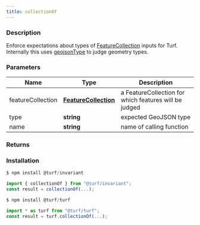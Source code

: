 ```yaml
---
title: collectionOf
---
```



### Description

Enforce expectations about types of [FeatureCollection](https://tools.ietf.org/html/rfc7946#section-3.3) inputs for Turf.
Internally this uses [geojsonType](geojsonType) to judge geometry types.

### Parameters

| Name              | Type                                                                     | Description                                           |
| ----------------- | ------------------------------------------------------------------------ | ----------------------------------------------------- |
| featureCollection | **[FeatureCollection](https://tools.ietf.org/html/rfc7946#section-3.3)** | a FeatureCollection for which features will be judged |
| type              | **string**                                                               | expected GeoJSON type                                 |
| name              | **string**                                                               | name of calling function                              |

### Returns

### Installation

```javascript
$ npm install @turf/invariant

import { collectionOf } from "@turf/invariant";
const result = collectionOf(...);
```

```javascript
$ npm install @turf/turf

import * as turf from "@turf/turf";
const result = turf.collectionOf(...);
```
